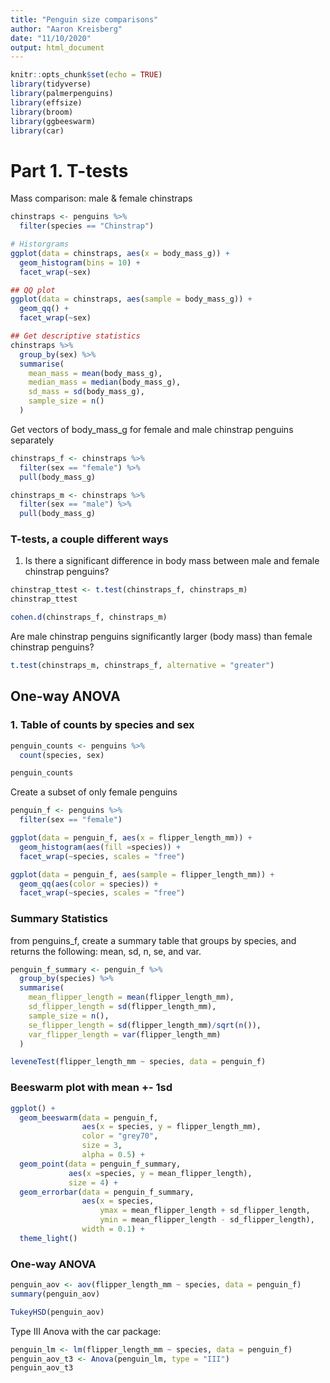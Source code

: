 ```yaml
---
title: "Penguin size comparisons"
author: "Aaron Kreisberg"
date: "11/10/2020"
output: html_document
---
```


```r
knitr::opts_chunk$set(echo = TRUE)
library(tidyverse)
library(palmerpenguins)
library(effsize)
library(broom)
library(ggbeeswarm)
library(car)
```

# Part 1. T-tests

Mass comparison: male & female chinstraps

```r
chinstraps <- penguins %>% 
  filter(species == "Chinstrap")

# Historgrams
ggplot(data = chinstraps, aes(x = body_mass_g)) +
  geom_histogram(bins = 10) +
  facet_wrap(~sex)

## QQ plot
ggplot(data = chinstraps, aes(sample = body_mass_g)) +
  geom_qq() +
  facet_wrap(~sex)

## Get descriptive statistics
chinstraps %>%
  group_by(sex) %>% 
  summarise(
    mean_mass = mean(body_mass_g),
    median_mass = median(body_mass_g),
    sd_mass = sd(body_mass_g),
    sample_size = n()
  )

```

Get vectors of body_mass_g for female and male chinstrap penguins separately

```r
chinstraps_f <- chinstraps %>% 
  filter(sex == "female") %>% 
  pull(body_mass_g)

chinstraps_m <- chinstraps %>% 
  filter(sex == "male") %>% 
  pull(body_mass_g)
```

### T-tests, a couple different ways

1. Is there a significant difference in body mass between male and female chinstrap penguins?

```r
chinstrap_ttest <- t.test(chinstraps_f, chinstraps_m)
chinstrap_ttest

cohen.d(chinstraps_f, chinstraps_m)
```
Are male chinstrap penguins significantly larger (body mass) than female chinstrap penguins?

```r
t.test(chinstraps_m, chinstraps_f, alternative = "greater")
```

## One-way ANOVA

### 1. Table of counts by species and sex

```r
penguin_counts <- penguins %>% 
  count(species, sex)

penguin_counts
```

Create a subset of only female penguins

```r
penguin_f <- penguins %>% 
  filter(sex == "female")

ggplot(data = penguin_f, aes(x = flipper_length_mm)) + 
  geom_histogram(aes(fill =species)) +
  facet_wrap(~species, scales = "free")

ggplot(data = penguin_f, aes(sample = flipper_length_mm)) + 
  geom_qq(aes(color = species)) +
  facet_wrap(~species, scales = "free")
```

### Summary Statistics

from penguins_f, create a summary table that groups by species, and returns the following:
mean, sd, n, se, and var.
```r
penguin_f_summary <- penguin_f %>% 
  group_by(species) %>% 
  summarise(
    mean_flipper_length = mean(flipper_length_mm),
    sd_flipper_length = sd(flipper_length_mm),
    sample_size = n(),
    se_flipper_length = sd(flipper_length_mm)/sqrt(n()),
    var_flipper_length = var(flipper_length_mm)
  )

leveneTest(flipper_length_mm ~ species, data = penguin_f)
```

### Beeswarm plot with mean +- 1sd

```r
ggplot() +
  geom_beeswarm(data = penguin_f, 
                aes(x = species, y = flipper_length_mm),
                color = "grey70",
                size = 3,
                alpha = 0.5) +
  geom_point(data = penguin_f_summary, 
             aes(x =species, y = mean_flipper_length),
             size = 4) +
  geom_errorbar(data = penguin_f_summary,
                aes(x = species,
                    ymax = mean_flipper_length + sd_flipper_length,
                    ymin = mean_flipper_length - sd_flipper_length),
                width = 0.1) +
  theme_light()
```

### One-way ANOVA

```r
penguin_aov <- aov(flipper_length_mm ~ species, data = penguin_f)
summary(penguin_aov)

TukeyHSD(penguin_aov)

```

Type III Anova with the car package:

```r
penguin_lm <- lm(flipper_length_mm ~ species, data = penguin_f)
penguin_aov_t3 <- Anova(penguin_lm, type = "III")
penguin_aov_t3
```

